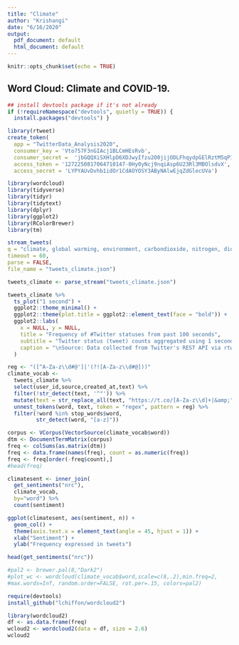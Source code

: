 ---
title: "Climate"
author: "Krishangi"
date: "6/16/2020"
output:
  pdf_document: default
  html_document: default
---

```{r setup, include=FALSE}
knitr::opts_chunk$set(echo = TRUE)
```

## Word Cloud: Climate and COVID-19.

```{r}
## install devtools package if it's not already
if (!requireNamespace("devtools", quietly = TRUE)) {
  install.packages("devtools") }
```


```{r}
library(rtweet)
create_token(
  app = "TwitterData_Analysis2020",
  consumer_key = 'Vto757F3nGIAcj1BLCmHEsRvb',
  consumer_secret =  'jbGQQXiSXHlpD6XDJwyIfzu2O0jijODLFhqydpGElRztM5qP1p',
  access_token = '1272250817064710147-0Hy0yNcj9nqiAsp6U23Rl3MBOlsdvX',
  access_secret = 'LYPYAUvDvhb1idOr1CdAOYOSY3AByNAlwEjqZdGlecUVa')
```


```{r}
library(wordcloud)
library(tidyverse)
library(tidyr)
library(tidytext)
library(dplyr)
library(ggplot2)
library(RColorBrewer)
library(tm)
```


```{r}
stream_tweets(
q = "climate, global warming, environment, carbondioxide, nitrogen, dioxide, greenhouse gases, anomaly, weather, climate change, polar vortex, earth, nature, CO2, ozone, humid, temperature, covid-19",
timeout = 60,
parse = FALSE,
file_name = "tweets_climate.json")
```


```{r}

tweets_climate <- parse_stream("tweets_climate.json")

```


```{r}
tweets_climate %>%
  ts_plot("1 second") +
  ggplot2::theme_minimal() +
  ggplot2::theme(plot.title = ggplot2::element_text(face = "bold")) +
  ggplot2::labs(
    x = NULL, y = NULL,
    title = "Frequency of #Twitter statuses from past 100 seconds",
    subtitle = "Twitter status (tweet) counts aggregated using 1 second intervals",
    caption = "\nSource: Data collected from Twitter's REST API via rtweet"
  )

```


```{r}
reg <- "([^A-Za-z\\d#@']|'(?![A-Za-z\\d#@]))"
climate_vocab <- 
  tweets_climate %>%
  select(user_id,source,created_at,text) %>% 
  filter(!str_detect(text, '^"')) %>%
  mutate(text = str_replace_all(text, "https://t.co/[A-Za-z\\d]+|&amp;", "")) %>%
  unnest_tokens(word, text, token = "regex", pattern = reg) %>%
  filter(!word %in% stop_words$word,
         str_detect(word, "[a-z]"))

```


```{r}
corpus <- VCorpus(VectorSource(climate_vocab$word))
dtm <- DocumentTermMatrix(corpus)
freq <- colSums(as.matrix(dtm))
freq <- data.frame(names(freq), count = as.numeric(freq))
freq <- freq[order(-freq$count),]
#head(freq)

```


```{r}
climatesent <- inner_join(
  get_sentiments("nrc"),
  climate_vocab, 
  by="word") %>% 
  count(sentiment)  
```

```{r}
ggplot(climatesent, aes(sentiment, n)) + 
  geom_col() +
  theme(axis.text.x = element_text(angle = 45, hjust = 1)) +
  xlab("Sentiment") +
  ylab("Frequency expressed in tweets")

```

```{r}
head(get_sentiments("nrc"))

#pal2 <- brewer.pal(8,"Dark2")
#plot_wc <- wordcloud(climate_vocab$word,scale=c(8,.2),min.freq=2,
#max.words=Inf, random.order=FALSE, rot.per=.15, colors=pal2)

```

```{r}
require(devtools)
install_github("lchiffon/wordcloud2")

```

```{r}
library(wordcloud2)
df <- as.data.frame(freq)
wcloud2 <- wordcloud2(data = df, size = 2.6)
wcloud2
```












